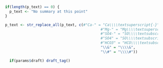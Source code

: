 <!-- PAGE 2: Precipitation, Groundwater, Piperplots -->

<!-- 
Set coordinates to frame the page
letter paper is 215.9 by 279.4 mm
27.94 - 0.5 - 0.5 = 26.94
26.94 / 3 = 8.98 
-->

```r

if(length(p_text) == 0) {
  p_text <- "No summary at this point" 
}

p_text <- str_replace_all(p_text, c(#"Ca-" = "Ca\\\\textsuperscript{-}",
                                            #"Mg-" = "Mg\\\\textsuperscript{-}",
                                            #"SO4-" = "SO\\\\textsubscript{4}\\\\textsuperscript{-}",
                                            #"SO4" = "SO\\\\textsubscript{4}",
                                            #"HCO3" = "HCO\\\\textsubscript{3}",
                                            "\\&" = "\\\\&",
                                            "\\#" = "\\\\#"))

```

\begin{tikzpicture}

  `r # Define coordinates`
  \coordinate[below right = 0.5cm and 0.5cm of current page.north west] (tl);
  \coordinate[below left = 0.5cm and 0.5cm of current page.north east] (tr);
  \coordinate[above left = 0.5cm and 0.5cm of current page.south east] (br);
  
  \coordinate[below = 0.9cm of current page.north] (top);
  
  `r # Lines`
  \coordinate[below right = 1.1cm and 0.5cm of current page.north west] (line0l);
  \coordinate[below left = 1.1cm and 0.5cm of current page.north east] (line0r);
  \coordinate[below right = `r 8.78 + 1.1`cm and 0.5cm of current page.north west] (line1l);
  \coordinate[below left = `r 8.78 + 1.1`cm and 0.5cm of current page.north east] (line1r);
  \coordinate[below right = `r (8.78*2) + 1.1`cm and 0.5cm of current page.north west] (line2l);
  \coordinate[below left = `r (8.78*2) + 1.1`cm and 0.5cm of current page.north east] (line2r);
  
  \coordinate[below = 1.1cm of current page.north] (line0);
  \coordinate[below = `r 8.78 + 1.1`cm of current page.north] (line1);
  
  `r # Draw borders`
  \draw[blue, line width = 0.1cm] (tl) rectangle (br);
  \draw[blue, line width = 0.1cm] (line1l) -- (line1r);
  \draw[blue, line width = 0.1cm] (line2l) -- (line2r);
  
  `r  # Top blue bar with title`
  \fill[blue] ([xshift = -0.05cm]tl) rectangle ([yshift = -0.6cm, xshift = 0.05cm]tr);
  \node[below right = 0.6cm and 0.6cm of current page.north west, white, font = \large\bf] (map_link) {\link{`r paste0("https://governmentofbc.maps.arcgis.com/apps/webappviewer/index.html?id=b53cb0bf3f6848e79d66ffd09b74f00d&find=OBS\\%20WELL\\%20", sprintf("%03d", ow))`}{(Interactive map)}};
  \node[below = 0.6cm of current page.north, white, font = \large\bf] (num) {Observation Well \#`r ow` (\link{`r paste0("https://apps.nrs.gov.bc.ca/gwells/well/", wells$WELL_TAG_NUMBER[wells$OW == ow])`}{Well record})};
  \node[below left = 0.65cm and 0.55cm of current page.north east, white, font = \bf] (num) {Aquifer \#`r aq_num`};

  `r # Figures (width = 0.94\paperwidth`
  \node[below = 0.85cm of line0, anchor = north] (ground) {\includegraphics[height = 0.29\paperheight]{`r f$combo`}};
  \node[below = 0.85cm of line1, anchor = north] (trend) {\includegraphics[height = 0.29\paperheight]{`r f$trend`}};
  \node[below right = 0.55cm and 1cm of line2l, anchor = north west] (piper) {\includegraphics[height = 0.29\paperheight]{`r f$piper`}};
  
  `r # Headings`
  \node[below right = 0.75cm and 0.2cm of line0l, anchor = south west, font = \Large\bf]{Monthly Groundwater Level\textsuperscript{1} with Precipitation from Climate Normals\textsuperscript{2}};
  \node[below right = 0.75cm and 0.2cm of line1l, anchor = south west, font = \Large\bf]{Groundwater Levels and Long-term Trend};
  \node[below right = 0.75cm and 0.2cm of line2l, anchor = south west, font = \Large\bf]{Piper Plot};
  
  `r # Piper Text`
  \node[below left = 0.5cm and 0.5cm of line2r, anchor = north east, align = left, text width = 10cm, font = \small\bf] (pipertext){`r p_text`};
  
  `r # Piper Text 2`
  \node[below = 0.75cm of pipertext.south west, anchor = north west, align = left, text width = 10cm, font = \footnotesize] (pipertext2){A piper diagram is a graphical representation of the chemistry of a water sample. The cations (calcium, magnesium and sodium plus potassium) and anions (sulfate, chloride and carbonate plus hydrogen carbonate) are shown on separate ternary plots and then projected onto the diamond. Water samples shown on the Piperplot can be grouped into hydrochemical facies which provides  insight into the flow path and chemical alteration of a sample.};
  
  `r # Add link to SoE`
  \node[above left = 0.5cm and 0.5cm of line2r, font = \scriptsize, align = center]{For more information regarding\\trends in groundwater levels see\\\link[grey]{http://www.env.gov.bc.ca/soe/indicators/water/groundwater-levels.html}{Environmental Reporting BC}};

  
  `r # Add link to methods`
  \node[above left = 0.1cm and 0.5cm of current page.south east, font = \scriptsize] {Detailed methods for all figures are described in the companion document (\link[grey]{../Aquifer Factsheet - Companion Document.pdf}{Aquifer Factsheet - Companion Document.pdf})};

\end{tikzpicture}



<!-- Add tagline to bottom right IF this is a draft -->
```r
  if(params$draft) draft_tag()
```

